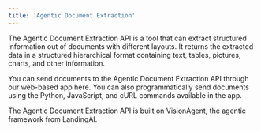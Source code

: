 ```yaml
---
title: 'Agentic Document Extraction'
---
```

The Agentic Document Extraction API is a tool that can extract structured information out of documents with different layouts. It returns the extracted data in a structured hierarchical format containing text, tables, pictures, charts, and other information.

You can send documents to the Agentic Document Extraction API through our web-based app here. You can also programmatically send documents using the Python, JavaScript, and cURL commands available in the app.

The Agentic Document Extraction API is built on VisionAgent, the agentic framework from LandingAI. 
